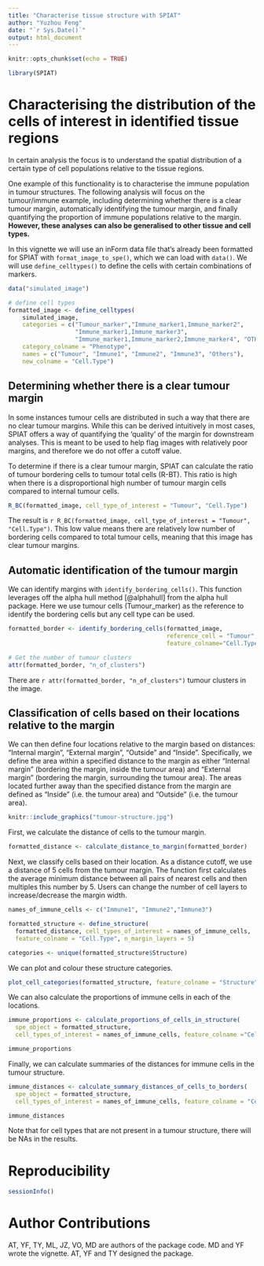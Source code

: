 ```yaml
---
title: "Characterise tissue structure with SPIAT"
author: "Yuzhou Feng"
date: "`r Sys.Date()`"
output: html_document
---
```


```r
knitr::opts_chunk$set(echo = TRUE)
```

```r
library(SPIAT)
```

# Characterising the distribution of the cells of interest in identified tissue regions

In certain analysis the focus is to understand the spatial distribution
of a certain type of cell populations relative to the tissue regions.

One example of this functionality is to characterise the immune population in 
tumour structures. The following analysis will focus on the tumour/immune 
example, including determining whether there is a clear tumour margin,
automatically identifying the tumour margin, and finally quantifying the
proportion of immune populations relative to the margin. **However, these analyses**
**can also be generalised to other tissue and cell types.**

In this vignette we will use an inForm data file that's already been
formatted for SPIAT with `format_image_to_spe()`, which we can load with
`data()`. We will use `define_celltypes()` to define the cells with certain 
combinations of markers.

```r
data("simulated_image")

# define cell types
formatted_image <- define_celltypes(
    simulated_image, 
    categories = c("Tumour_marker","Immune_marker1,Immune_marker2", 
                   "Immune_marker1,Immune_marker3", 
                   "Immune_marker1,Immune_marker2,Immune_marker4", "OTHER"), 
    category_colname = "Phenotype", 
    names = c("Tumour", "Immune1", "Immune2", "Immune3", "Others"),
    new_colname = "Cell.Type")
```


## Determining whether there is a clear tumour margin

In some instances tumour cells are distributed in such a way that there
are no clear tumour margins. While this can be derived intuitively in
most cases, SPIAT offers a way of quantifying the 'quality' of the
margin for downstream analyses. This is meant to be used to help flag
images with relatively poor margins, and therefore we do not offer a
cutoff value.

To determine if there is a clear tumour margin, SPIAT can calculate the
ratio of tumour bordering cells to tumour total cells (R-BT). This ratio
is high when there is a disproportional high number of tumour margin
cells compared to internal tumour cells.

```r
R_BC(formatted_image, cell_type_of_interest = "Tumour", "Cell.Type")
```

The result is
`r R_BC(formatted_image, cell_type_of_interest = "Tumour", "Cell.Type")`.
This low value means there are relatively low number of bordering cells
compared to total tumour cells, meaning that this image has clear tumour
margins.

## Automatic identification of the tumour margin

We can identify margins with `identify_bordering_cells()`. This function
leverages off the alpha hull method [@alphahull] from the alpha hull
package. Here we use tumour cells (Tumour_marker) as the reference to
identify the bordering cells but any cell type can be used.

```r
formatted_border <- identify_bordering_cells(formatted_image, 
                                             reference_cell = "Tumour", 
                                             feature_colname="Cell.Type")
```

```r
# Get the number of tumour clusters
attr(formatted_border, "n_of_clusters")
```

There are `r attr(formatted_border, "n_of_clusters")` tumour clusters in the image.

## Classification of cells based on their locations relative to the margin

We can then define four locations relative to the margin based on
distances: "Internal margin", "External margin", "Outside" and "Inside".
Specifically, we define the area within a specified distance to the
margin as either "Internal margin" (bordering the margin, inside the
tumour area) and "External margin" (bordering the margin, surrounding the
tumour area). The areas located further away than the specified distance
from the margin are defined as "Inside" (i.e. the tumour area) and
"Outside" (i.e. the tumour area).

```r
knitr::include_graphics("tumour-structure.jpg")
```

First, we calculate the distance of cells to the tumour margin.

```r
formatted_distance <- calculate_distance_to_margin(formatted_border)
```

Next, we classify cells based on their location. As a distance cutoff,
we use a distance of 5 cells from the tumour margin. The function first
calculates the average minimum distance between all pairs of nearest
cells and then multiples this number by 5. Users can change the number
of cell layers to increase/decrease the margin width.

```r
names_of_immune_cells <- c("Immune1", "Immune2","Immune3")

formatted_structure <- define_structure(
  formatted_distance, cell_types_of_interest = names_of_immune_cells, 
  feature_colname = "Cell.Type", n_margin_layers = 5)

categories <- unique(formatted_structure$Structure)
```

We can plot and colour these structure categories.

```r
plot_cell_categories(formatted_structure, feature_colname = "Structure")
```

We can also calculate the proportions of immune cells in each of the locations.

```r
immune_proportions <- calculate_proportions_of_cells_in_structure(
  spe_object = formatted_structure, 
  cell_types_of_interest = names_of_immune_cells, feature_colname ="Cell.Type")

immune_proportions
```

Finally, we can calculate summaries of the distances for immune cells in
the tumour structure.

```r
immune_distances <- calculate_summary_distances_of_cells_to_borders(
  spe_object = formatted_structure, 
  cell_types_of_interest = names_of_immune_cells, feature_colname = "Cell.Type")

immune_distances
```

Note that for cell types that are not present in a tumour structure,
there will be NAs in the results.

# Reproducibility

```r
sessionInfo()
```

# Author Contributions

AT, YF, TY, ML, JZ, VO, MD are authors of the package code. MD and YF
wrote the vignette. AT, YF and TY designed the package.
